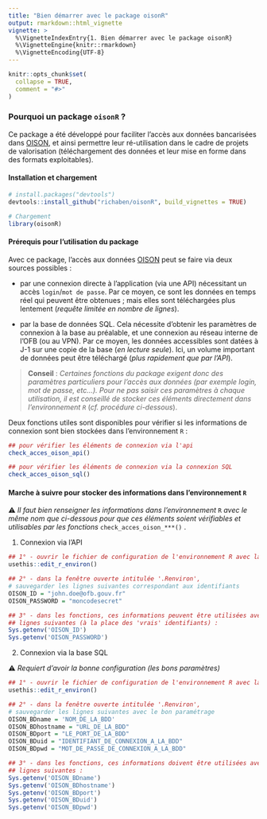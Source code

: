 ```yaml
---
title: "Bien démarrer avec le package oisonR"
output: rmarkdown::html_vignette
vignette: >
  %\VignetteIndexEntry{1. Bien démarrer avec le package oisonR}
  %\VignetteEngine{knitr::rmarkdown}
  %\VignetteEncoding{UTF-8}
---
```


```r
knitr::opts_chunk$set(
  collapse = TRUE,
  comment = "#>"
)
```

### Pourquoi un package `oisonR` ?

Ce package a été développé pour faciliter l’accès aux données bancarisées dans [OISON](https://oison.ofb.fr/), et ainsi permettre leur ré-utilisation dans le cadre de projets de valorisation (téléchargement des données et leur mise en forme dans des formats exploitables).

#### Installation et chargement

```r
# install.packages("devtools")
devtools::install_github("richaben/oisonR", build_vignettes = TRUE)

# Chargement
library(oisonR)
```

#### Prérequis pour l'utilisation du package

Avec ce package, l'accès aux données [OISON](https://oison.ofb.fr/) peut se faire via deux sources possibles :

-   par une connexion directe à l'application (via une API) nécessitant un accès `login`/`mot de passe`. Par ce moyen, ce sont les données en temps réel qui peuvent être obtenues ; mais elles sont téléchargées plus lentement (*requête limitée en nombre de lignes*).

-   par la base de données SQL. Cela nécessite d'obtenir les paramètres de connexion à la base au préalable, et une connexion au réseau interne de l'OFB (ou au VPN). Par ce moyen, les données accessibles sont datées à J-1 sur une copie de la base (*en lecture seule*). Ici, un volume important de données peut être téléchargé (*plus rapidement que par l'API*).

> **Conseil** : *Certaines fonctions du package exigent donc des paramètres particuliers pour l'accès aux données (par exemple login, mot de passe, etc...). Pour ne pas saisir ces paramètres à chaque utilisation, il est conseillé de stocker ces éléments directement dans l’environnement `R`* (*cf. procédure ci-dessous*).

Deux fonctions utiles sont disponibles pour vérifier si les informations de connexion sont bien stockées dans l'environnement `R` :

```r
## pour vérifier les éléments de connexion via l'api
check_acces_oison_api()

## pour vérifier les éléments de connexion via la connexion SQL
check_acces_oison_sql()
```

#### Marche à suivre pour stocker des informations dans l'environnement `R`

⚠ *Il faut bien renseigner les informations dans l'environnement* `R` *avec le même nom que ci-dessous pour que ces éléments soient vérifiables et utilisables par les fonctions* `check_acces_oison_***()` .

1.  Connexion via l'API

```r
## 1° - ouvrir le fichier de configuration de l'environnement R avec la fonction :
usethis::edit_r_environ()

## 2° - dans la fenêtre ouverte intitulée '.Renviron', 
# sauvegarder les lignes suivantes correspondant aux identifiants
OISON_ID = "john.doe@ofb.gouv.fr"
OISON_PASSWORD = "moncodesecret"

## 3° - dans les fonctions, ces informations peuvent être utilisées avec les 
## lignes suivantes (à la place des 'vrais' identifiants) :
Sys.getenv('OISON_ID')
Sys.getenv('OISON_PASSWORD')
```

2.  Connexion via la base SQL

⚠ *Requiert d'avoir la bonne configuration (les bons paramètres)*

```r
## 1° - ouvrir le fichier de configuration de l'environnement R avec la fonction :
usethis::edit_r_environ()

## 2° - dans la fenêtre ouverte intitulée '.Renviron', 
# sauvegarder les lignes suivantes avec le bon paramétrage
OISON_BDname = 'NOM_DE_LA_BDD'
OISON_BDhostname = "URL_DE_LA_BDD"
OISON_BDport = "LE_PORT_DE_LA_BDD"
OISON_BDuid = "IDENTIFIANT_DE_CONNEXION_A_LA_BDD"
OISON_BDpwd = "MOT_DE_PASSE_DE_CONNEXION_A_LA_BDD"

## 3° - dans les fonctions, ces informations doivent être utilisées avec les
## lignes suivantes :
Sys.getenv('OISON_BDname')
Sys.getenv('OISON_BDhostname')
Sys.getenv('OISON_BDport')
Sys.getenv('OISON_BDuid')
Sys.getenv('OISON_BDpwd')
```



